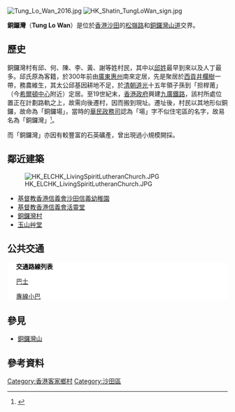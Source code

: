 {{otheruses|subject=[[香港|香港]][[沙田區|沙田區]]的銅鑼灣|other=其他地區的銅鑼灣|銅鑼灣 (消歧義)}}
[[File:Tung_Lo_Wan_2016.jpg|thumb]]
[[File:HK_Shatin_TungLoWan_sign.jpg|thumb]]

'''銅鑼灣'''（'''Tung Lo Wan'''）是位於[[香港|香港]][[沙田_(香港)|沙田]]的[[松嶺路|松嶺路]]和[[銅鑼灣山道|銅鑼灣山道]]交界。

==歷史==
銅鑼灣村有邱、何、陳、李、黃、謝等姓村民，其中以[[邱姓|邱姓]]最早到來以及人丁最多。邱氏原為客籍，於300年前由[[廣東|廣東]][[惠州|惠州]]南來定居，先是聚居於[[西貢區|西貢]][[井欄樹|井欄樹]]一帶，務農維生，其太公邱基因耕地不足，於[[清朝|清朝]][[道光|道光]]十五年領子孫到「担桿莆」（今[[希爾頓中心|希爾頓中心]]附近）定居。至19世紀末，[[香港殖民地時期#香港政府|香港政府]]興建[[九廣鐵路|九廣鐵路]]，該村所處位置正在計劃路軌之上，故需向後遷村，因而搬到現址。遷址後，村民以其地形似銅鑼，故命為「銅鑼場」，當時的[[華民政務司|華民政務司]]認為「場」字不似住宅區的名字，故易名為「銅鑼灣」<small><ref>{{cite web |language=zh-hk |url=http://www.shatin.hk/page.php?main_cat=2&sub_cat=24&id=42 |title=九約源流：銅鑼灣 |publisher=shatin.hk |date= |accessdate=2010-03-01 |deadurl=yes |archiveurl=https://web.archive.org/web/20150626172831/http://www.shatin.hk/page.php?main_cat=2&sub_cat=24&id=42 |archivedate=2015-06-26 }}</ref></small>。

而「銅鑼灣」亦因有較豐富的石英礦產，曾出現過小規模開採。

==鄰近建築==
[[File:HK_ELCHK_LivingSpiritLutheranChurch.JPG|thumb]]
*[[基督教香港信義會沙田信義幼稚園|基督教香港信義會沙田信義幼稚園]]
*[[基督教香港信義會活靈堂|基督教香港信義會活靈堂]]  
*[[銅鑼灣村|銅鑼灣村]]
*[[玉山艸堂|玉山艸堂]]

==公共交通==
<div class="NavFrame collapsed" style="color: black; background-color: #FFFFFF; margin: 0 auto; padding: 0 10px; text-align: left;"><div class="NavHead" style="background-color: #FFFFFF; margin: 0 auto; padding: 0 10px; font-weight:normal;">'''交通路線列表'''</div><div class="NavContent" style="background-color: #FFFFFF; margin: 0 auto; padding: 0 10px;">
;[[香港巴士|巴士]]
{{九龍新界巴士簡單列表|72|72A|80K|81|85|88|88K|283}}
{{過海隧道巴士簡單列表|989}}
;[[香港小巴|專線小巴]]
{{新界專線小巴簡單列表|481B}}
</div></div>

==參見==
* [[銅鑼灣山|銅鑼灣山]]

==參考資料==
{{reflist}}

{{香港地理小作品}}
[[Category:香港客家鄉村|Category:香港客家鄉村]]
[[Category:沙田區|Category:沙田區]]